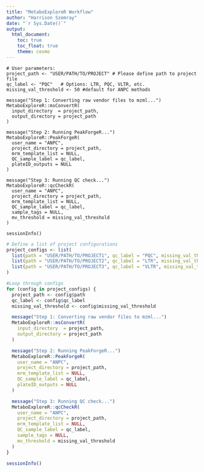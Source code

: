 ```yaml
---
title: "MetaboExploreR Workflow"
author: "Harrison Szemray"
date: "`r Sys.Date()`"
output: 
  html_document:
    toc: true
    toc_float: true
    theme: cosmo
---
```


```Single
# User parameters:
project_path <- "USER/PATH/TO/PROJECT" # Please define path to project file
qc_label <- "PQC"   # Options: LTR, PQC, VLTR, etc.
missing_val_threshold <- 50 #default for ANPC methods

message("Step 1: Converting raw vendor files to mzml...")
MetaboExploreR::msConvertR(
  input_directory  = project_path,
  output_directory = project_path
)

message("Step 2: Running PeakForgeR...")
MetaboExploreR::PeakForgeR(
  user_name = "ANPC",
  project_directory = project_path,
  mrm_template_list = NULL,
  QC_sample_label = qc_label,
  plateID_outputs = NULL
)

message("Step 3: Running QC check...")
MetaboExploreR::qcCheckR(
  user_name = "ANPC",
  project_directory = project_path,
  mrm_template_list = NULL,
  QC_sample_label = qc_label,
  sample_tags = NULL,
  mv_threshold = missing_val_threshold
)

sessionInfo()
```

```r
# Define a list of project configurations
project_configs <- list(
  list(path = "USER/PATH/TO/PROJECT1", qc_label = "PQC", missing_val_threshold = 50),
  list(path = "USER/PATH/TO/PROJECT2", qc_label = "LTR", missing_val_threshold = 40),
  list(path = "USER/PATH/TO/PROJECT3", qc_label = "VLTR", missing_val_threshold = 60)
)

#Loop through configs
for (config in project_configs) {
  project_path <- config$path
  qc_label <- config$qc_label
  missing_val_threshold <- config$missing_val_threshold

  message("Step 1: Converting raw vendor files to mzml...")
  MetaboExploreR::msConvertR(
    input_directory  = project_path,
    output_directory = project_path
  )

  message("Step 2: Running PeakForgeR...")
  MetaboExploreR::PeakForgeR(
    user_name = "ANPC",
    project_directory = project_path,
    mrm_template_list = NULL,
    QC_sample_label = qc_label,
    plateID_outputs = NULL
  )

  message("Step 3: Running QC check...")
  MetaboExploreR::qcCheckR(
    user_name = "ANPC",
    project_directory = project_path,
    mrm_template_list = NULL,
    QC_sample_label = qc_label,
    sample_tags = NULL,
    mv_threshold = missing_val_threshold
  )
}

sessionInfo()
```
